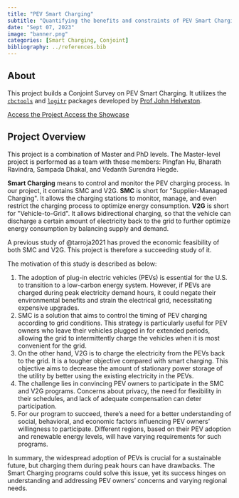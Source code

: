 ```yaml
---
title: "PEV Smart Charging"
subtitle: "Quantifying the benefits and constraints of PEV Smart Charging adoption."
date: "Sept 07, 2023"
image: "banner.png"
categories: [Smart Charging, Conjoint]
bibliography: ../references.bib
---
```


## About

This project builds a Conjoint Survey on PEV Smart Charging. It utilizes the [`cbctools`](https://jhelvy.github.io/cbcTools/) and [`logitr`](https://jhelvy.github.io/logitr/) packages developed by [Prof John Helveston](https://www.jhelvy.com).

<a href="https://pev.pingfanhu.com" class="btn btn-primary" role="button"> Access the Project </a> <a href="https://jhelvy.github.io/smartcharging/" class="btn btn-info" role="button"> Access the Showcase </a>

## Project Overview

This project is a combination of Master and PhD levels. The Master-level project is performed as a team with these members: Pingfan Hu, Bharath Ravindra, Sampada Dhakal, and Vedanth Surendra Hegde.

**Smart Charging** means to control and monitor the PEV charging process. In our project, it contains SMC and V2G. **SMC** is short for \"Supplier-Managed Charging\". It allows the charging stations to monitor, manage, and even restrict the charging process to optimize energy consumption. **V2G** is short for \"Vehicle-to-Grid\". It allows bidirectional charging, so that the vehicle can discharge a certain amount of electricity back to the grid to further optimize energy consumption by balancing supply and demand.

A previous study of @tarroja2021 has proved the economic feasibility of both SMC and V2G. This project is therefore a succeeding study of it.

The motivation of this study is described as below:

1.  The adoption of plug-in electric vehicles (PEVs) is essential for the U.S. to transition to a low-carbon energy system. However, if PEVs are charged during peak electricity demand hours, it could negate their environmental benefits and strain the electrical grid, necessitating expensive upgrades.
2.  SMC is a solution that aims to control the timing of PEV charging according to grid conditions. This strategy is particularly useful for PEV owners who leave their vehicles plugged in for extended periods, allowing the grid to intermittently charge the vehicles when it is most convenient for the grid.
3.  On the other hand, V2G is to charge the electricity from the PEVs back to the grid. It is a tougher objective compared with smart charging. This objective aims to decrease the amount of stationary power storage of the utility by better using the existing electricity in the PEVs.
4.  The challenge lies in convincing PEV owners to participate in the SMC and V2G programs. Concerns about privacy, the need for flexibility in their schedules, and lack of adequate compensation can deter participation.
5.  For our program to succeed, there's a need for a better understanding of social, behavioral, and economic factors influencing PEV owners' willingness to participate. Different regions, based on their PEV adoption and renewable energy levels, will have varying requirements for such programs.

In summary, the widespread adoption of PEVs is crucial for a sustainable future, but charging them during peak hours can have drawbacks. The Smart Charging programs could solve this issue, yet its success hinges on understanding and addressing PEV owners' concerns and varying regional needs.
